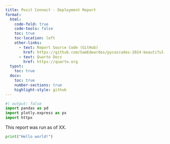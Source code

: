 ```yaml
---
title: Posit Connect - Deployment Report
format:
  html:
    code-fold: true
    code-tools: false
    toc: true
    toc-location: left
    other-links:
      - text: Report Source Code (GitHub)
        href: https://github.com/SamEdwardes/pycascades-2024-beautiful-reporting-with-quarto
      - text: Quarto Docs
        href: https://quarto.org
  typst:
    toc: true
  docx:
    toc: true
    number-sections: true
    highlight-style: github
---
```


```python
#| output: false
import pandas as pd
import plotly.express as px
import httpx
```

This report was run as of XX.

```python
print("Hello world!")
```
